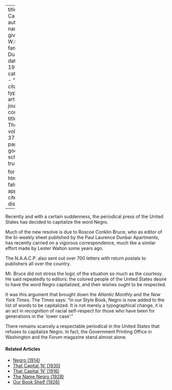 
---
title: 'The Capital N'
author:
  - name:
      given: W.E.B.
      family: Du Bois
date: May 1930
categories: 
  - ""
citation: 
  type: article-journal
  container-title: The Crisis
  volume: 37
  issue: 5
  page: 172
google-scholar: true

format:
  html:
    toc: false
    appendix-cite-as: display
---


Recently and with a certain suddenness, the periodical press of the United States has decided to capitalize the word Negro.



Much of the new resolve is due to Roscoe Conklin Bruce, who as editor of the bi-weekly sheet published by the Paul Laurence Dunbar Apartments, has recently carried on a vigorous correspondence, much like a similar effort made by Lester Walton some years ago.

The N.A.A.C.P. also sent out over 700 letters with return postals to publishers all over the country.

Mr. Bruce did not stress the logic of the situation so much as the courtesy. He said repeatedly to editors: the colored people of the United States desire to have the word Negro capitalized, and their wishes ought to be respected.

It was this argument that brought down the *Atlantic Monthly* and the *New York Times*. The Times says: "In our Style Book, Negro is now added to the list of words to be capitalized. It is not merely a typographical change, it is an act in recognition of racial self-respect for those who have been for generations in the `lower case'."

There remains scarcely a respectable periodical in the United States that refuses to capitalize Negro. In fact, the Government Printing Office in Washington and the *Forum* magazine stand almost alone.

<!-- Similar articles start here -->
<div  class="clear-wrap"></div>

#### Related Articles

* [Negro (1914)](/Volumes/09/02/negro.html)
* [That Capital 'N' (1930)](/Volumes/37/02/that_capital_n.html)
* [That Capital 'N' (1916)](/Volumes/11/04/that_capital_n.html)
* [The Name Negro (1928)](/Volumes/35/03/name_negro.html)
* [Our Book Shelf (1926)](/Volumes/31/03/book_shelf.html)

<!-- Similar articles end here -->